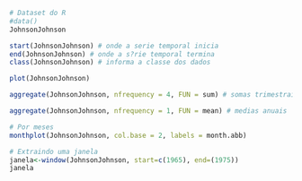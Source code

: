 ```r
# Dataset do R
#data()
JohnsonJohnson
```

```r
start(JohnsonJohnson) # onde a serie temporal inicia
end(JohnsonJohnson) # onde a s?rie temporal termina
class(JohnsonJohnson) # informa a classe dos dados
```

```r
plot(JohnsonJohnson)
```

```r
aggregate(JohnsonJohnson, nfrequency = 4, FUN = sum) # somas trimestrais

```
```r
aggregate(JohnsonJohnson, nfrequency = 1, FUN = mean) # medias anuais
```

```r
# Por meses
monthplot(JohnsonJohnson, col.base = 2, labels = month.abb)
```

```r
# Extraindo uma janela
janela<-window(JohnsonJohnson, start=c(1965), end=(1975))
janela
```
